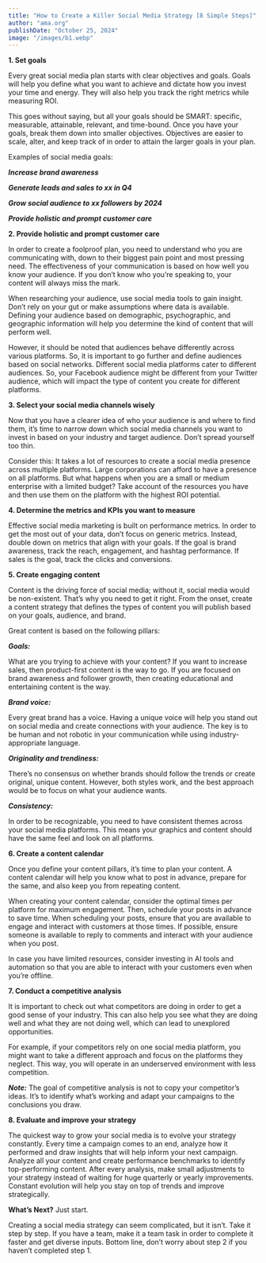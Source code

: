 ```yaml
---
title: "How to Create a Killer Social Media Strategy [8 Simple Steps]"
author: "ama.org"
publishDate: "October 25, 2024"
image: "/images/b1.webp"
---
```




**1. Set goals**


Every great social media plan starts with clear objectives and goals. Goals will help you define what you want to achieve and dictate how you invest your time and energy. They will also help you track the right metrics while measuring ROI.

This goes without saying, but all your goals should be SMART: specific, measurable, attainable, relevant, and time-bound. Once you have your goals, break them down into smaller objectives. Objectives are easier to scale, alter, and keep track of in order to attain the larger goals in your plan.

Examples of social media goals:

***Increase brand awareness***

***Generate leads and sales to xx in Q4***

***Grow social audience to xx followers by 2024***

***Provide holistic and prompt customer care***


**2. Provide holistic and prompt customer care**

In order to create a foolproof plan, you need to understand who you are communicating with, down to their biggest pain point and most pressing need. The effectiveness of your communication is based on how well you know your audience. If you don’t know who you’re speaking to, your content will always miss the mark. 

When researching your audience, use social media tools to gain insight. Don’t rely on your gut or make assumptions where data is available. Defining your audience based on demographic, psychographic, and geographic information will help you determine the kind of content that will perform well.

However, it should be noted that audiences behave differently across various platforms. So, it is important to go further and define audiences based on social networks. Different social media platforms cater to different audiences. So, your Facebook audience might be different from your Twitter audience, which will impact the type of content you create for different platforms.


**3. Select your social media channels wisely**

Now that you have a clearer idea of who your audience is and where to find them, it’s time to narrow down which social media channels you want to invest in based on your industry and target audience. Don’t spread yourself too thin.

Consider this: It takes a lot of resources to create a social media presence across multiple platforms. Large corporations can afford to have a presence on all platforms. But what happens when you are a small or medium enterprise with a limited budget? Take account of the resources you have and then use them on the platform with the highest ROI potential.

**4. Determine the metrics and KPIs you want to measure**

Effective social media marketing is built on performance metrics. In order to get the most out of your data, don’t focus on generic metrics. Instead, double down on metrics that align with your goals. If the goal is brand awareness, track the reach, engagement, and hashtag performance. If sales is the goal, track the clicks and conversions.


**5. Create engaging content**

Content is the driving force of social media; without it, social media would be non-existent. That’s why you need to get it right. From the onset, create a content strategy that defines the types of content you will publish based on your goals, audience, and brand. 

Great content is based on the following pillars:

***Goals:***

 What are you trying to achieve with your content? If you want to increase sales, then product-first content is the way to go. If you are focused on brand awareness and follower growth, then creating educational and entertaining content is the way.

***Brand voice:*** 

Every great brand has a voice. Having a unique voice will help you stand out on social media and create connections with your audience. The key is to be human and not robotic in your communication while using industry-appropriate language.

***Originality and trendiness:*** 

There’s no consensus on whether brands should follow the trends or create original, unique content. However, both styles work, and the best approach would be to focus on what your audience wants.

***Consistency:*** 

In order to be recognizable, you need to have consistent themes across your social media platforms. This means your graphics and content should have the same feel and look on all platforms.


**6. Create a content calendar**

Once you define your content pillars, it’s time to plan your content. A content calendar will help you know what to post in advance, prepare for the same, and also keep you from repeating content. 

When creating your content calendar, consider the optimal times per platform for maximum engagement. Then, schedule your posts in advance to save time. When scheduling your posts, ensure that you are available to engage and interact with customers at those times. If possible, ensure someone is available to reply to comments and interact with your audience when you post. 

In case you have limited resources, consider investing in AI tools and automation so that you are able to interact with your customers even when you’re offline.


**7. Conduct a competitive analysis**

It is important to check out what competitors are doing in order to get a good sense of your industry. This can also help you see what they are doing well and what they are not doing well, which can lead to unexplored opportunities.

For example, if your competitors rely on one social media platform, you might want to take a different approach and focus on the platforms they neglect. This way, you will operate in an underserved environment with less competition. 

***Note:*** The goal of competitive analysis is not to copy your competitor’s ideas. It’s to identify what’s working and adapt your campaigns to the conclusions you draw.


**8. Evaluate and improve your strategy**

The quickest way to grow your social media is to evolve your strategy constantly. Every time a campaign comes to an end, analyze how it performed and draw insights that will help inform your next campaign. 
Analyze all your content and create performance benchmarks to identify top-performing content. 
After every analysis, make small adjustments to your strategy instead of waiting for huge quarterly or yearly improvements. Constant evolution will help you stay on top of trends and improve strategically.

**What’s Next?**
Just start. 

Creating a social media strategy can seem complicated, but it isn’t. Take it step by step. If you have a team, make it a team task in order to complete it faster and get diverse inputs. Bottom line, don’t worry about step 2 if you haven’t completed step 1.

